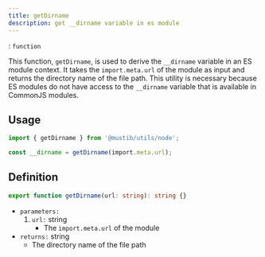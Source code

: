 ```yaml
---
title: getDirname
description: get __dirname variable in es module
---
```



<Badge text="Type" />: `function`

This function, `getDirname`, is used to derive the `__dirname` variable in an ES module context. It takes the `import.meta.url` of the module as input and returns the directory name of the file path. This utility is necessary because ES modules do not have access to the `__dirname` variable that is available in CommonJS modules.

## Usage
```ts
import { getDirname } from '@mustib/utils/node';

const __dirname = getDirname(import.meta.url);
```

## Definition
```ts
export function getDirname(url: string): string {}
```
- `parameters:`
    1. `url:` string
        - The `import.meta.url` of the module
- `returns:` string
    - The directory name of the file path